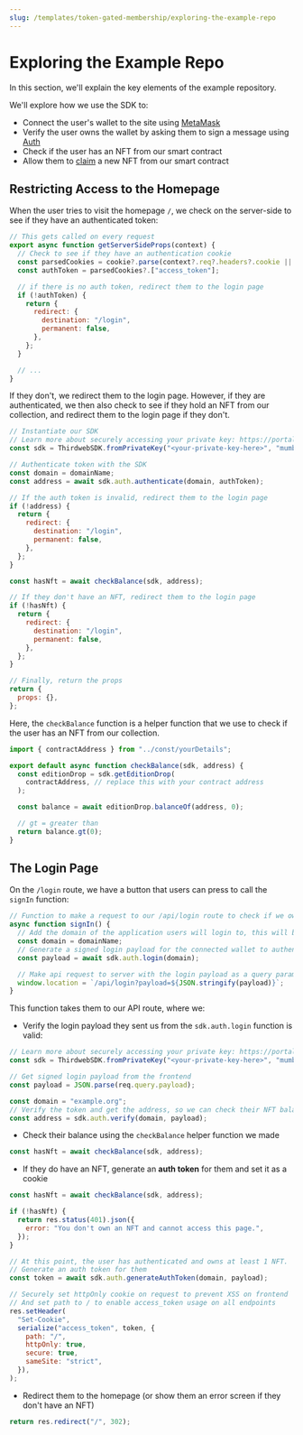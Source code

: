 ```yaml
---
slug: /templates/token-gated-membership/exploring-the-example-repo
---
```


# Exploring the Example Repo

In this section, we'll explain the key elements of the example repository.

We'll explore how we use the SDK to:

- Connect the user's wallet to the site using [MetaMask](/react/react.usemetamask)
- Verify the user owns the wallet by asking them to sign a message using [Auth](/auth)
- Check if the user has an NFT from our smart contract
- Allow them to [claim](/react/react.useclaimnft) a new NFT from our smart contract

## Restricting Access to the Homepage

When the user tries to visit the homepage `/`, we check on the server-side to see if they have an authenticated token:

```jsx title="index.js"
// This gets called on every request
export async function getServerSideProps(context) {
  // Check to see if they have an authentication cookie
  const parsedCookies = cookie?.parse(context?.req?.headers?.cookie || "");
  const authToken = parsedCookies?.["access_token"];

  // if there is no auth token, redirect them to the login page
  if (!authToken) {
    return {
      redirect: {
        destination: "/login",
        permanent: false,
      },
    };
  }

  // ...
}
```

If they don't, we redirect them to the login page.
However, if they are authenticated, we then also check to see if they hold an NFT from our collection, and redirect them
to the login page if they don't.

```jsx title="index.js"
// Instantiate our SDK
// Learn more about securely accessing your private key: https://portal.thirdweb.com/web3-sdk/set-up-the-sdk/securing-your-private-key
const sdk = ThirdwebSDK.fromPrivateKey("<your-private-key-here>", "mumbai");

// Authenticate token with the SDK
const domain = domainName;
const address = await sdk.auth.authenticate(domain, authToken);

// If the auth token is invalid, redirect them to the login page
if (!address) {
  return {
    redirect: {
      destination: "/login",
      permanent: false,
    },
  };
}

const hasNft = await checkBalance(sdk, address);

// If they don't have an NFT, redirect them to the login page
if (!hasNft) {
  return {
    redirect: {
      destination: "/login",
      permanent: false,
    },
  };
}

// Finally, return the props
return {
  props: {},
};
```

Here, the `checkBalance` function is a helper function that we use to check if the user has an NFT from our collection.

```jsx title="checkBalance.js"
import { contractAddress } from "../const/yourDetails";

export default async function checkBalance(sdk, address) {
  const editionDrop = sdk.getEditionDrop(
    contractAddress, // replace this with your contract address
  );

  const balance = await editionDrop.balanceOf(address, 0);

  // gt = greater than
  return balance.gt(0);
}
```

## The Login Page

On the `/login` route, we have a button that users can press to call the `signIn` function:

```jsx title="login.js"
// Function to make a request to our /api/login route to check if we own an NFT.
async function signIn() {
  // Add the domain of the application users will login to, this will be used throughout the login process
  const domain = domainName;
  // Generate a signed login payload for the connected wallet to authenticate with
  const payload = await sdk.auth.login(domain);

  // Make api request to server with the login payload as a query param
  window.location = `/api/login?payload=${JSON.stringify(payload)}`;
}
```

This function takes them to our API route, where we:

- Verify the login payload they sent us from the `sdk.auth.login` function is valid:

```jsx title="api/login.js"
// Learn more about securely accessing your private key: https://portal.thirdweb.com/web3-sdk/set-up-the-sdk/securing-your-private-key
const sdk = ThirdwebSDK.fromPrivateKey("<your-private-key-here>", "mumbai");

// Get signed login payload from the frontend
const payload = JSON.parse(req.query.payload);

const domain = "example.org";
// Verify the token and get the address, so we can check their NFT balance
const address = sdk.auth.verify(domain, payload);
```

- Check their balance using the `checkBalance` helper function we made

```jsx title="api/login.js"
const hasNft = await checkBalance(sdk, address);
```

- If they do have an NFT, generate an **auth token** for them and set it as a cookie

```jsx title="api/login.js"
const hasNft = await checkBalance(sdk, address);

if (!hasNft) {
  return res.status(401).json({
    error: "You don't own an NFT and cannot access this page.",
  });
}

// At this point, the user has authenticated and owns at least 1 NFT.
// Generate an auth token for them
const token = await sdk.auth.generateAuthToken(domain, payload);

// Securely set httpOnly cookie on request to prevent XSS on frontend
// And set path to / to enable access_token usage on all endpoints
res.setHeader(
  "Set-Cookie",
  serialize("access_token", token, {
    path: "/",
    httpOnly: true,
    secure: true,
    sameSite: "strict",
  }),
);
```

- Redirect them to the homepage (or show them an error screen if they don't have an NFT)

```jsx
return res.redirect("/", 302);
```
